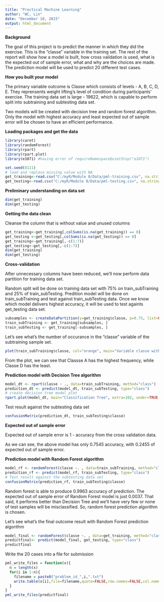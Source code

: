 ```yaml
---
title: "Practical Machine Learning"
author: "WC, Lin"
date: "December 18, 2015"
output: html_document
---
```

**Background**

The goal of this project is to predict the manner in which they did the exercise. This is the "classe" variable in the training set. The rest of the report will show how a model is built, how cross validation is used, what is the expected out of sample error, what and why are the choices are made. The prediction model will be used to predict 20 different test cases. 

**How you built your model**

The primary variable outcome is Classe which consists of levels - A, B, C, D, E. They reprensents weight lifting's level of condition during participants' exercise.
The training data set is large - 19622, which is capable to perform split into subtraining and subtesting data set.

Two models will be created with decision tree and random forest algorithm. Only the model with highest accuracy and least expected out of sample error will be chosen to have an efficient performance.


**Loading packages and get the data**
```r
library(caret)
library(randomForest)
library(rpart)
library(rpart.plot)
library(e1071) #having error of requireNamespaceQuietStop("e1071")

set.seed(8111)
# load and replace missing value with NA
get_training<-read.csv("C:/myR/Module 8/Data/pml-training.csv", na.strings = c("NA","#DIV/0!",""))
get_testing<-read.csv("C:/myR/Module 8/Data/pml-testing.csv", na.strings = c("NA","#DIV/0!",""))
```

**Preliminary understanding on data set**
```r
dim(get_training)
dim(get_testing)
```

**Getting the data clean**

Cleanse the column that is without value and unused columns
```r
get_training<-get_training[,colSums(is.na(get_training)) == 0]
get_testing <-get_testing[,colSums(is.na(get_testing)) == 0]
get_training<-get_training[,-c(1:7)]
get_testing<-get_testing[,-c(1:7)]
dim(get_training)
dim(get_testing)
```

**Cross-validation**

After unnecessary columns have been reduced, we'll now perform data partition for training data set.

Random split will be done on training data set with 75% on train_subTraining and 25% of train_subTesting. Predition model will be done on train_subTraining and test against train_subTesting data. Once we know which model delivers highest accuracy, it will be used to test againts get_testing data set.
```r
subsamples <- createDataPartition(y=get_training$classe, p=0.75, list=FALSE)
train_subTraining <- get_training[subsamples, ] 
train_subTesting <- get_training[-subsamples, ]
```

Let's see what's the number of occurance in the "classe" variable of the subtraining sample set.
```r
plot(train_subTraining$classe, col="orange", main="Variable classe within the subTraining sample set", xlab="classe levels", ylab="Frequency")
```

From the plot, we can see that Classse A has the highest frequency, while Classe D has the least. 

**Prediction model with Decision Tree algorithm**
```r
model_dt <- rpart(classe ~ ., data=train_subTraining, method="class")
prediction_dt <- predict(model_dt, train_subTesting, type="class")
# create decision tree model plot
rpart.plot(model_dt, main="Classification Tree", extra=102, under=TRUE, faclen=0)

```

Test result against the subtesting data set
```r
confusionMatrix(prediction_dt, train_subTesting$classe)
```
**Expected out of sample error**

Expected out of sample error is 1 - accuracy from the cross validation data. 

As we can see, the above model has only 0.7545 accuracy, with 0.2455 of expected out of sample error.

**Prediction model with Random Forest algorithm**
```r
model_rf <- randomForest(classe ~. , data=train_subTraining, method="class")
prediction_rf <- predict(model_rf, train_subTesting, type="class")
# Test result against the subtesting data set
confusionMatrix(prediction_rf, train_subTesting$classe)
```
Random forest is able to produce 0.9963 accuracy of prediction. The expected out of sample error of Random Forest model is just 0.0037. That said, it performs better than Decision Tree and we'll have very few or none of test samples will be misclassified. So, random forest prediction algorithm is chosen.

Let's see what's the final outcome result with Random Forest prediction algorithm
```r
model_final <- randomForest(classe ~. , data=get_training, method="class")
predictfinal<- predict(model_final, get_testing, type="class")
predictfinal
```

Write the 20 cases into a file for submission
```r
pml_write_files = function(x){
  n = length(x)
  for(i in 1:n){
    filename = paste0("problem_id_",i,".txt")
    write.table(x[i],file=filename,quote=FALSE,row.names=FALSE,col.names=FALSE)
  }
}
pml_write_files(predictfinal)
```

